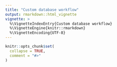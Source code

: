 ```yaml
---
title: "Custom database workflow"
output: rmarkdown::html_vignette
vignette: >
  %\VignetteIndexEntry{Custom database workflow}
  %\VignetteEngine{knitr::rmarkdown}
  %\VignetteEncoding{UTF-8}
---
```


```r
knitr::opts_chunk$set(
  collapse = TRUE,
  comment = "#>"
)
```
